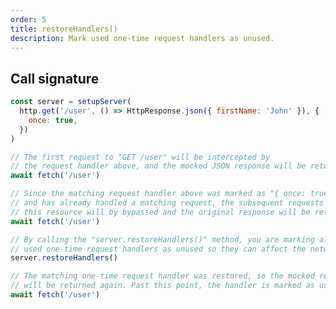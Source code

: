 ```yaml
---
order: 5
title: restoreHandlers()
description: Mark used one-time request handlers as unused.
---
```


## Call signature

```js {18}
const server = setupServer(
  http.get('/user', () => HttpResponse.json({ firstName: 'John' }), {
    once: true,
  })
)

// The first request to "GET /user" will be intercepted by
// the request handler above, and the mocked JSON response will be returned.
await fetch('/user')

// Since the matching request handler above was marked as "{ once: true }"
// and has already handled a matching request, the subsequent requests to
// this resource will by bypassed and the original response will be returned.
await fetch('/user')

// By calling the "server.restoreHandlers()" method, you are marking all
// used one-time request handlers as unused so they can affect the network again.
server.restoreHandlers()

// The matching one-time request handler was restored, so the mocked response
// will be returned again. Past this point, the handler is marked as used again.
await fetch('/user')
```
